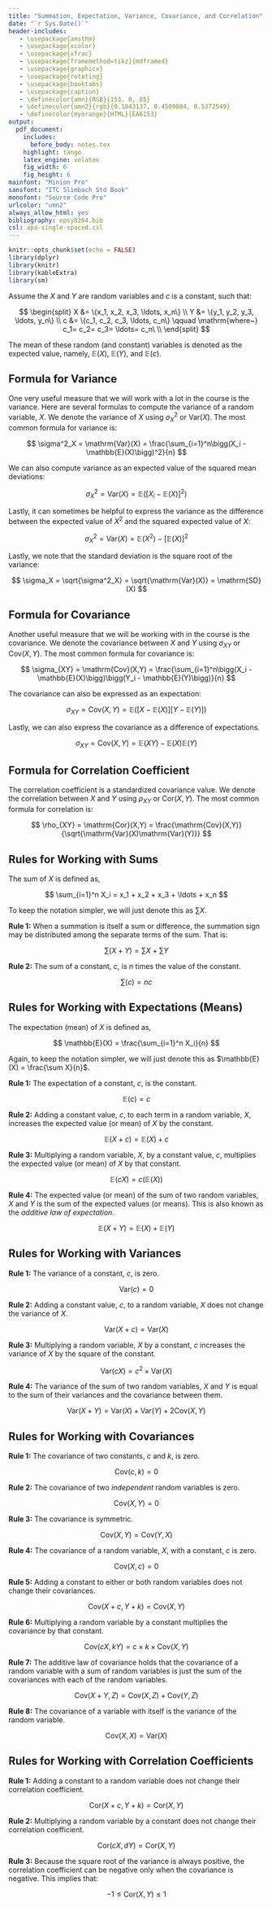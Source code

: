 ```yaml
---
title: "Summation, Expectation, Variance, Covariance, and Correlation"
date: "`r Sys.Date()`"
header-includes:
   - \usepackage{amsthm}
   - \usepackage{xcolor}
   - \usepackage{xfrac}
   - \usepackage[framemethod=tikz]{mdframed}
   - \usepackage{graphicx}
   - \usepackage{rotating}
   - \usepackage{booktabs}
   - \usepackage{caption}
   - \definecolor{umn}{RGB}{153, 0, 85}
   - \definecolor{umn2}{rgb}{0.1843137, 0.4509804, 0.5372549}
   - \definecolor{myorange}{HTML}{EA6153}
output: 
  pdf_document:
    includes:
      before_body: notes.tex
    highlight: tango
    latex_engine: xelatex
    fig_width: 6
    fig_height: 6
mainfont: "Minion Pro"
sansfont: "ITC Slimbach Std Book"
monofont: "Source Code Pro"
urlcolor: "umn2"
always_allow_html: yes
bibliography: epsy8264.bib
csl: apa-single-spaced.csl
---
```


\frenchspacing

```r
knitr::opts_chunk$set(echo = FALSE)
library(dplyr)
library(knitr)
library(kableExtra)
library(sm)
```

Assume the $X$ and $Y$ are random variables and $c$ is a constant, such that:

$$
\begin{split}
X &= \{x_1, x_2, x_3, \ldots, x_n\} \\
Y &= \{y_1, y_2, y_3, \ldots, y_n\} \\
c &= \{c_1, c_2, c_3, \ldots, c_n\} \qquad \mathrm{where~} c_1= c_2= c_3= \ldots= c_n\ \\
\end{split}
$$

The mean of these random (and constant) variables is denoted as the expected value, namely, $\mathbb{E}(X)$, $\mathbb{E}(Y)$, and $\mathbb{E}(c)$.


## Formula for Variance

One very useful measure that we will work with a lot in the course is the variance. Here are several formulas to compute the variance of a random variable, $X$. We denote the variance of $X$ using $\sigma^2_X$ or $\mathrm{Var}(X)$. The most common formula for variance is:

$$
\sigma^2_X = \mathrm{Var}(X) = \frac{\sum_{i=1}^n\bigg(X_i - \mathbb{E}(X)\bigg)^2}{n}
$$

We can also compute variance as an expected value of the squared mean deviations:

$$
\sigma^2_X = \mathrm{Var}(X) = \mathbb{E}\bigg(\big[X_i - \mathbb{E}(X)\big]^2\bigg)
$$

Lastly, it can sometimes be helpful to express the variance as the difference between the expected value of $X^2$ and the squared expected value of $X$:

$$
\sigma^2_X = \mathrm{Var}(X) = \mathbb{E}(X^2) -  \big[\mathbb{E}(X)\big]^2
$$

Lastly, we note that the standard deviation is the square root of the variance:

$$
\sigma_X = \sqrt{\sigma^2_X} = \sqrt{\mathrm{Var}(X)} = \mathrm{SD}(X)
$$

\newpage

## Formula for Covariance

Another useful measure that we will be working with in the course is the covariance. We denote the covariance between $X$ and $Y$ using $\sigma_{XY}$ or $\mathrm{Cov}(X,Y)$. The most common formula for covariance is:

$$
\sigma_{XY} = \mathrm{Cov}(X,Y) = \frac{\sum_{i=1}^n\bigg(X_i - \mathbb{E}(X)\bigg)\bigg(Y_i - \mathbb{E}(Y)\bigg)}{n}
$$

The covariance can also be expressed as an expectation:

$$
\sigma_{XY} = \mathrm{Cov}(X,Y) = \mathbb{E}\bigg(\big[X - \mathbb{E}(X)\big]\big[Y - \mathbb{E}(Y)\big]\bigg)
$$

Lastly, we can also express the covariance as a difference of expectations.

$$
\sigma_{XY} = \mathrm{Cov}(X,Y) = \mathbb{E}(XY) - \mathbb{E}(X)\mathbb{E}(Y)
$$

## Formula for Correlation Coefficient

The correlation coefficient is a standardized covariance value. We denote the correlation between $X$ and $Y$ using $\rho_{XY}$ or $\mathrm{Cor}(X,Y)$. The most common formula for correlation is:

$$
\rho_{XY} = \mathrm{Cor}(X,Y) = \frac{\mathrm{Cov}(X,Y)}{\sqrt{\mathrm{Var}(X)\mathrm{Var}(Y)}}
$$

## Rules for Working with Sums

The sum of $X$ is defined as,

$$
\sum_{i=1}^n X_i = x_1 + x_2 + x_3 + \ldots + x_n
$$

To keep the notation simpler, we will just denote this as $\sum X$.

**Rule 1:** When a summation is itself a sum or difference, the summation sign may be distributed among the separate terms of the sum. That is:

$$
\sum(X + Y) = \sum X + \sum Y
$$

**Rule 2:** The sum of a constant, $c$, is $n$ times the value of the constant.

$$
\sum(c) = nc
$$

## Rules for Working with Expectations (Means)

The expectation (mean) of $X$ is defined as,

$$
\mathbb{E}(X) = \frac{\sum_{i=1}^n X_i}{n}
$$

Again, to keep the notation simpler, we will just denote this as $\mathbb{E}(X) = \frac{\sum X}{n}$.

**Rule 1:** The expectation of a constant, $c$, is the constant.

$$
\mathbb{E}(c) = c
$$

**Rule 2:** Adding a constant value, $c$, to each term in a random variable, $X$, increases the expected value (or mean) of $X$ by the constant.

$$
\mathbb{E}(X + c) = \mathbb{E}(X) + c
$$

**Rule 3:** Multiplying a random variable, $X$, by a constant value, $c$, multiplies the expected value (or mean) of $X$ by that constant.

$$
\mathbb{E}(cX) = c\bigg(\mathbb{E}(X)\bigg)
$$

**Rule 4:** The expected value (or mean) of the sum of two random variables, $X$ and $Y$ is the sum of the expected values (or means). This is also known as the *additive law of expectation*.

$$
\mathbb{E}(X + Y) = \mathbb{E}(X) + \mathbb{E}(Y)
$$

\newpage

## Rules for Working with Variances

**Rule 1:** The variance of a constant, $c$, is zero.

$$
\mathrm{Var}(c) = 0
$$

**Rule 2:** Adding a constant value, $c$, to a random variable, $X$ does not change the variance of $X$.

$$
\mathrm{Var}(X+c) = \mathrm{Var}(X)
$$

**Rule 3:** Multiplying a random variable, $X$ by a constant, $c$ increases the variance of $X$ by the square of the constant.

$$
\mathrm{Var}(cX) = c^2 \times \mathrm{Var}(X)
$$

**Rule 4:** The variance of the sum of two random variables, $X$ and $Y$ is equal to the sum of their variances and the covariance between them.

$$
\mathrm{Var}(X + Y) = \mathrm{Var}(X) + \mathrm{Var}(Y) + 2\mathrm{Cov}(X,Y)
$$

\newpage

## Rules for Working with Covariances

**Rule 1:** The covariance of two constants, $c$ and $k$, is zero.

$$
\mathrm{Cov}(c,k) = 0
$$

**Rule 2:** The covariance of two *independent* random variables is zero.

$$
\mathrm{Cov}(X,Y) = 0
$$

**Rule 3:** The covariance is symmetric.

$$
\mathrm{Cov}(X,Y) = \mathrm{Cov}(Y,X)
$$

**Rule 4:** The covariance of a random variable, $X$, with a constant, $c$ is zero.

$$
\mathrm{Cov}(X,c) = 0
$$

**Rule 5:** Adding a constant to either or both random variables does not change their covariances.

$$
\mathrm{Cov}(X+c,Y+k) = \mathrm{Cov}(X,Y)
$$

**Rule 6:** Multiplying a random variable by a constant multiplies the covariance by that constant.

$$
\mathrm{Cov}(cX,kY) = c \times k \times \mathrm{Cov}(X,Y)
$$

**Rule 7:** The additive law of covariance holds that the covariance of a random variable with a sum of random variables is just the sum of the covariances with each of the random variables.

$$
\mathrm{Cov}(X+Y, Z) = \mathrm{Cov}(X,Z) + \mathrm{Cov}(Y,Z)
$$

**Rule 8:** The covariance of a variable with itself is the variance of the random variable.

$$
\mathrm{Cov}(X, X) = \mathrm{Var}(X)
$$

\newpage

## Rules for Working with Correlation Coefficients

**Rule 1:** Adding a constant to a random variable does not change their correlation coefficient.

$$
\mathrm{Cor}(X+c, Y+k) = \mathrm{Cor}(X, Y)
$$

**Rule 2:** Multiplying a random variable by a constant does not change their correlation coefficient.



$$
\mathrm{Cor}(cX, dY) = \mathrm{Cor}(X, Y)
$$

**Rule 3:** Because the square root of the variance is always positive, the correlation coefficient can be negative only when the covariance is negative. This implies that:


$$
-1 \leq \mathrm{Cor}(X, Y) \leq 1
$$

